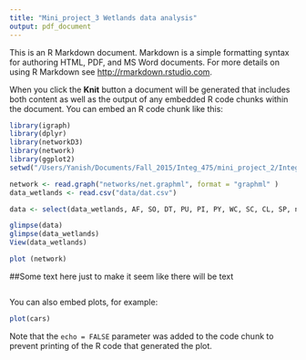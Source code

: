 ```yaml
---
title: "Mini_project_3 Wetlands data analysis"
output: pdf_document
---
```


This is an R Markdown document. Markdown is a simple formatting syntax for authoring HTML, PDF, and MS Word documents. For more details on using R Markdown see <http://rmarkdown.rstudio.com>.

When you click the **Knit** button a document will be generated that includes both content as well as the output of any embedded R code chunks within the document. You can embed an R code chunk like this:

```r
library(igraph)
library(dplyr)
library(networkD3)
library(network)
library(ggplot2)
setwd("/Users/Yanish/Documents/Fall_2015/Integ_475/mini_project_2/Integ475Project")

network <- read.graph("networks/net.graphml", format = "graphml" )
data_wetlands <- read.csv("data/dat.csv")

data <- select(data_wetlands, AF, SO, DT, PU, PI, PY, WC, SC, CL, SP, numAuthors)

glimpse(data)
glimpse(data_wetlands)
View(data_wetlands)

plot (network)

```
##Some text here just to make it seem like there will be text
```r

```

You can also embed plots, for example:

```r
plot(cars)
```

Note that the `echo = FALSE` parameter was added to the code chunk to prevent printing of the R code that generated the plot.
